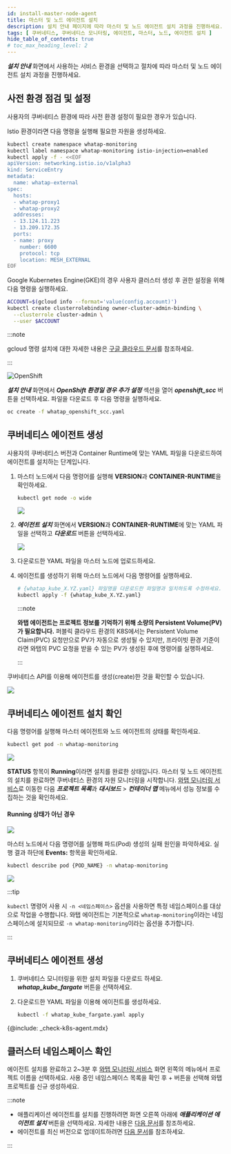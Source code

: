 ```yaml
---
id: install-master-node-agent
title: 마스터 및 노드 에이전트 설치
description: 설치 안내 페이지에 따라 마스터 및 노드 에이전트 설치 과정을 진행하세요.
tags: [ 쿠버네티스, 쿠버네티스 모니터링, 에이전트, 마스터, 노드, 에이전트 설치 ]
hide_table_of_contents: true
# toc_max_heading_level: 2
---
```



***설치 안내*** 화면에서 사용하는 서비스 환경을 선택하고 절차에 따라 마스터 및 노드 에이전트 설치 과정을 진행하세요. 

<Tabs groupId='k8stype'>

<TabItem value='kubernetes' label='KUBERNETES' default>

## 사전 환경 점검 및 설정

사용자의 쿠버네티스 환경에 따라 사전 환경 설정이 필요한 경우가 있습니다.

<Tabs>

<TabItem value='istio' label='Istio 환경' default>

Istio 환경이라면 다음 명령을 실행해 필요한 자원을 생성하세요.

```bash title='SH'
kubectl create namespace whatap-monitoring
kubectl label namespace whatap-monitoring istio-injection=enabled
kubectl apply -f - <<EOF
apiVersion: networking.istio.io/v1alpha3
kind: ServiceEntry
metadata:
  name: whatap-external
spec:
  hosts:
  - whatap-proxy1
  - whatap-proxy2
  addresses:
  - 13.124.11.223
  - 13.209.172.35
  ports:
  - name: proxy
    number: 6600
    protocol: tcp
    location: MESH_EXTERNAL
EOF
```

</TabItem>

<TabItem value='gke' label='GKE 환경'>

Google Kubernetes Engine(GKE)의 경우 사용자 클러스터 생성 후 권한 설정을 위해 다음 명령을 실행하세요.

```bash title='GKE 권한 설정'
ACCOUNT=$(gcloud info --format='value(config.account)')
kubectl create clusterrolebinding owner-cluster-admin-binding \
  --clusterrole cluster-admin \
  --user $ACCOUNT
```

:::note

gcloud 명령 설치에 대한 자세한 내용은 [구글 클라우드 문서](https://cloud.google.com/sdk/docs/install)를 참조하세요.

:::

</TabItem>

<TabItem value='openshift' label='OpenShift 환경'>

![OpenShift](/img/kube-install-openshift.png)

***설치 안내*** 화면에서 ***OpenShift 환경일 경우 추가 설정*** 섹션을 열어 ***openshift_scc*** 버튼을 선택하세요. 파일을 다운로드 후 다음 명령을 실행하세요.

```bash
oc create -f whatap_openshift_scc.yaml
```

</TabItem>

</Tabs>


## 쿠버네티스 에이전트 생성

사용자의 쿠버네티스 버전과 Container Runtime에 맞는 YAML 파일을 다운로드하여 에이전트를 설치하는 단계입니다.

1. 마스터 노드에서 다음 명령어를 실행해 **VERSION**과 **CONTAINER-RUNTIME**을 확인하세요.

    ```bash
    kubectl get node -o wide
    ```

    ![](/img/k8s-check-version.svg)

1. ***에이전트 설치*** 화면에서 **VERSION**과 **CONTAINER-RUNTIME**에 맞는 YAML 파일을 선택하고 ***다운로드*** 버튼을 선택하세요.

    ![](/img/k8s-download-yaml.png)

1. 다운로드한 YAML 파일을 마스터 노드에 업로드하세요.

1. 에이전트를 생성하기 위해 마스터 노드에서 다음 명령어를 실행하세요. 

    ```bash
    # {whatap_kube_X.YZ.yaml} 파일명을 다운로드한 파일명과 일치하도록 수정하세요.
    kubectl apply -f {whatap_kube_X.YZ.yaml}
    ```

    :::note

    **와탭 에이전트는 프로젝트 정보를 기억하기 위해 소량의 Persistent Volume(PV)가 필요합니다.** 퍼블릭 클라우드 환경의 K8S에서는 Persistent Volume Claim(PVC) 요청만으로 PV가 자동으로 생성될 수 있지만, 프라이빗 환경 기준이라면 와탭의 PVC 요청을 받을 수 있는 PV가 생성된 후에 명령어를 실행하세요.

    :::

쿠버네티스 API를 이용해 에이전트를 생성(create)한 것을 확인할 수 있습니다.

![](/img/k8s-install-agent-check.svg)


## 쿠버네티스 에이전트 설치 확인

다음 명령어를 실행해 마스터 에이전트와 노드 에이전트의 상태를 확인하세요.

```bash
kubectl get pod -n whatap-monitoring
```

![](/img/k8s-check-running-agent-monitoring.svg)

**STATUS** 항목이 **Running**이라면 설치를 완료한 상태입니다. 마스터 및 노드 에이전트의 설치를 완료하면 쿠버네티스 환경의 자원 모니터링을 시작합니다. [와탭 모니터링 서비스](https://service.whatap.io)로 이동한 다음 ***프로젝트 목록***과 ***대시보드*** > ***컨테이너 맵*** 메뉴에서 성능 정보를 수집하는 것을 확인하세요.

#### Running 상태가 아닌 경우

![](/img/k8s-not-running-agent-monitoring.svg)

마스터 노드에서 다음 명령어를 실행해 파드(Pod) 생성의 실패 원인을 파악하세요. 실행 결과 하단에 **Events:** 항목을 확인하세요.

```bash
kubectl describe pod {POD_NAME} -n whatap-monitoring
```

![](/img/k8s-check-install-fail.svg)

:::tip

`kubectl` 명령어 사용 시 `-n <네임스페이스>` 옵션을 사용하면 특정 네임스페이스를 대상으로 작업을 수행합니다. 와탭 에이전트는 기본적으로 `whatap-monitoring`이라는 네임스페이스에 설치되므로 `-n whatap-monitoring`이라는 옵션을 추가합니다.

:::

</TabItem>

<TabItem value='eksfragate' label='EKS Fargate'>

## 쿠버네티스 에이전트 생성

1. 쿠버네티스 모니터링을 위한 설치 파일을 다운로드 하세요. ***whatap_kube_fargate*** 버튼을 선택하세요.

1. 다운로드한 YAML 파일을 이용해 에이전트를 생성하세요.

    ```bash
    kubectl -f whatap_kube_fargate.yaml apply
    ```

{@include: _check-k8s-agent.mdx}

## 클러스터 네임스페이스 확인

에이전트 설치를 완료하고 2~3분 후 [와탭 모니터링 서비스](https://service.whatap.io) 화면 왼쪽의 메뉴에서 프로젝트 이름을 선택하세요. 사용 중인 네임스페이스 목록을 확인 후 + 버튼을 선택해 와탭 프로젝트를 신규 생성하세요.


</TabItem>

</Tabs>

:::note

* 애플리케이션 에이전트를 설치를 진행하려면 화면 오른쪽 아래에 ***애플리케이션 에이전트 설치*** 버튼을 선택하세요. 자세한 내용은 [다음 문서](install-application-agent)를 참조하세요.
* 에이전트를 최신 버전으로 업데이트하려면 [다음 문서](agent-update)를 참조하세요.

:::